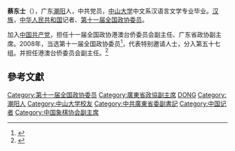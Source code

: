 '''蔡东士'''（{{bd|1947年||}}），广东[[潮阳|潮阳]]人，中共党员，[[中山大学|中山大学]]中文系汉语言文学专业毕业。[[汉族|汉族]]，[[中华人民共和国|中华人民共和国]]记者、[[第十一届全国政协委员|第十一届全国政协委员]]。

加入[[中国共产党|中国共产党]]，担任十一届全国政协港澳台侨委员会副主任、广东省政协副主席。2008年，当选第十一届全国政协委员<ref>{{cite news|title=第十一届全国政协委员名单|url=http://www.indaa.com.cn/zt/2009qglh/zxzs/200903/t20090303_127573.html|accessdate=2013-04-09|newspaper=新华社北京1月25日电 中国人民政治协商会议第十一届全国委员会委员名单(共2237人，2008年1月25日政协第十届全国委员会常务委员会第二十次会议通过)|date=2008年1月25日|deadurl=yes|archiveurl=https://web.archive.org/web/20130928014403/http://www.indaa.com.cn/zt/2009qglh/zxzs/200903/t20090303_127573.html|archivedate=2013年9月28日}}</ref>，代表特别邀请人士，分入第五十七组。并担任港澳台侨委员会副主任。<ref>{{cite news|title=全国政协信息-蔡东士|url=http://www.cppcc.gov.cn/CMS/wylibary/showJcwyxtInfoWylibary.action?tabJcwyxt.guid=11W0021720&wytype=wjwy|accessdate=2013-04-11|newspaper=全国政协委员会}}</ref>

==參考文獻==
{{reflist}}
{{中国政治人物小作品}}

[[Category:第十一届全国政协委员|Category:第十一届全国政协委员]]
[[Category:廣東省政協副主席|Category:廣東省政協副主席]]
[[Category:蔡姓|DONG]]
[[Category:潮阳人|Category:潮阳人]]
[[Category:中山大学校友|Category:中山大学校友]]
[[Category:中共廣東省委副書記|Category:中共廣東省委副書記]]
[[Category:中国记者|Category:中国记者]]
[[Category:中国象棋协会副主席|Category:中国象棋协会副主席]]